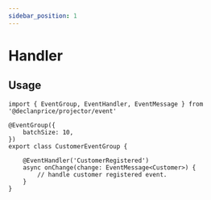```yaml
---
sidebar_position: 1
---
```


# Handler

## Usage

```tsx title="src/customer-event-group.handler.ts"
import { EventGroup, EventHandler, EventMessage } from '@declanprice/projector/event'

@EventGroup({
    batchSize: 10,
})
export class CustomerEventGroup {

    @EventHandler('CustomerRegistered')
    async onChange(change: EventMessage<Customer>) {
        // handle customer registered event.
    }
}
```

